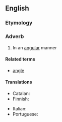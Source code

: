 ==English==

===Etymology===
{{suffix|angular|ly|lang=en}}

===Adverb===
{{en-adv|-}}

# In an [[angular]] manner

====Related terms====
* [[angle]]

====Translations====
{{trans-top|in an angular manner}}
* Catalan: {{t+|ca|angularment}}
* Finnish: {{t+|fi|kulmikkaasti}}
{{trans-mid}}
* Italian: {{t+|it|angolarmente}}
* Portuguese: {{t|pt|angularmente}}
{{trans-bottom}}